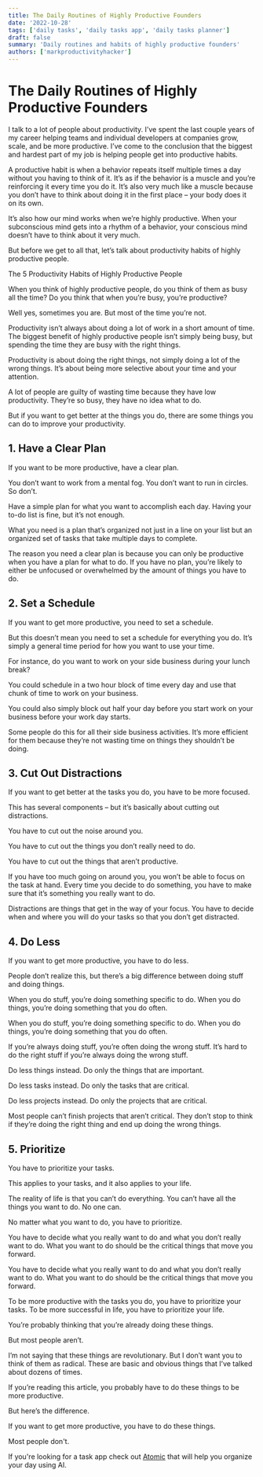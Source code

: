 ```yaml
---
title: The Daily Routines of Highly Productive Founders
date: '2022-10-28'
tags: ['daily tasks', 'daily tasks app', 'daily tasks planner']
draft: false
summary: 'Daily routines and habits of highly productive founders'
authors: ['markproductivityhacker']
---
```


# The Daily Routines of Highly Productive Founders

I talk to a lot of people about productivity. I’ve spent the last couple years of my career helping teams and individual developers at companies grow, scale, and be more productive. I’ve come to the conclusion that the biggest and hardest part of my job is helping people get into productive habits.

A productive habit is when a behavior repeats itself multiple times a day without you having to think of it. It’s as if the behavior is a muscle and you’re reinforcing it every time you do it. It’s also very much like a muscle because you don’t have to think about doing it in the first place – your body does it on its own.

It’s also how our mind works when we’re highly productive. When your subconscious mind gets into a rhythm of a behavior, your conscious mind doesn’t have to think about it very much.

But before we get to all that, let’s talk about productivity habits of highly productive people.

The 5 Productivity Habits of Highly Productive People

When you think of highly productive people, do you think of them as busy all the time? Do you think that when you’re busy, you’re productive?

Well yes, sometimes you are. But most of the time you’re not.

Productivity isn’t always about doing a lot of work in a short amount of time. The biggest benefit of highly productive people isn’t simply being busy, but spending the time they are busy with the right things.

Productivity is about doing the right things, not simply doing a lot of the wrong things. It’s about being more selective about your time and your attention.

A lot of people are guilty of wasting time because they have low productivity. They’re so busy, they have no idea what to do.

But if you want to get better at the things you do, there are some things you can do to improve your productivity.

## 1. Have a Clear Plan

If you want to be more productive, have a clear plan.

You don’t want to work from a mental fog. You don’t want to run in circles. So don’t.

Have a simple plan for what you want to accomplish each day. Having your to-do list is fine, but it’s not enough.

What you need is a plan that’s organized not just in a line on your list but an organized set of tasks that take multiple days to complete.

The reason you need a clear plan is because you can only be productive when you have a plan for what to do. If you have no plan, you’re likely to either be unfocused or overwhelmed by the amount of things you have to do.

## 2. Set a Schedule

If you want to get more productive, you need to set a schedule.

But this doesn’t mean you need to set a schedule for everything you do. It’s simply a general time period for how you want to use your time.

For instance, do you want to work on your side business during your lunch break?

You could schedule in a two hour block of time every day and use that chunk of time to work on your business.

You could also simply block out half your day before you start work on your business before your work day starts.

Some people do this for all their side business activities. It’s more efficient for them because they’re not wasting time on things they shouldn’t be doing.

## 3. Cut Out Distractions

If you want to get better at the tasks you do, you have to be more focused.

This has several components – but it’s basically about cutting out distractions.

You have to cut out the noise around you.

You have to cut out the things you don’t really need to do.

You have to cut out the things that aren’t productive.

If you have too much going on around you, you won’t be able to focus on the task at hand. Every time you decide to do something, you have to make sure that it’s something you really want to do.

Distractions are things that get in the way of your focus. You have to decide when and where you will do your tasks so that you don’t get distracted.

## 4. Do Less

If you want to get more productive, you have to do less.

People don’t realize this, but there’s a big difference between doing stuff and doing things.

When you do stuff, you’re doing something specific to do. When you do things, you’re doing something that you do often.

When you do stuff, you’re doing something specific to do. When you do things, you’re doing something that you do often.

If you’re always doing stuff, you’re often doing the wrong stuff. It’s hard to do the right stuff if you’re always doing the wrong stuff.

Do less things instead. Do only the things that are important.

Do less tasks instead. Do only the tasks that are critical.

Do less projects instead. Do only the projects that are critical.

Most people can’t finish projects that aren’t critical. They don’t stop to think if they’re doing the right thing and end up doing the wrong things.

## 5. Prioritize

You have to prioritize your tasks.

This applies to your tasks, and it also applies to your life.

The reality of life is that you can’t do everything. You can’t have all the things you want to do. No one can.

No matter what you want to do, you have to prioritize.

You have to decide what you really want to do and what you don’t really want to do. What you want to do should be the critical things that move you forward.

You have to decide what you really want to do and what you don’t really want to do. What you want to do should be the critical things that move you forward.

To be more productive with the tasks you do, you have to prioritize your tasks. To be more successful in life, you have to prioritize your life.

You’re probably thinking that you’re already doing these things.

But most people aren’t.

I’m not saying that these things are revolutionary. But I don’t want you to think of them as radical. These are basic and obvious things that I’ve talked about dozens of times.

If you’re reading this article, you probably have to do these things to be more productive.

But here’s the difference.

If you want to get more productive, you have to do these things.

Most people don't.

If you're looking for a task app check out [Atomic](https://atomiclife.app) that will help you organize your day using AI.